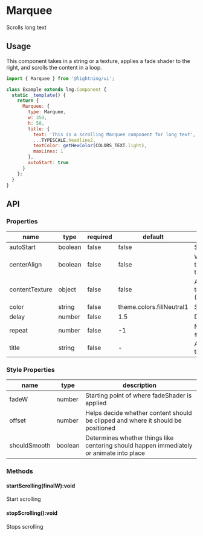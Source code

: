 
# Marquee

Scrolls long text

## Usage

This component takes in a string or a texture, applies a fade shader to the right, and scrolls the content in a loop.

```js
import { Marquee } from '@lightning/ui';

class Example extends lng.Component {
  static _template() {
    return {
      Marquee: {
        type: Marquee,
        w: 350,
        h: 50,
        title: {
          text: 'This is a scrolling Marquee component for long text',
          ...TYPESCALE.headline2,
          textColor: getHexColor(COLORS_TEXT.light),
          maxLines: 1
        },
        autoStart: true
      }
    };
  }
}
```

<Preview>
  <Story id="elements-Marquee--basic" />
</Preview>

## API

### Properties

| name           | type    | required | default                   | description                                                                           |
| -------------- | ------- | -------- | ------------------------- | ------------------------------------------------------------------------------------- |
| autoStart      | boolean | false    | false                     | Start scrolling on initiation                                                         |
| centerAlign    | boolean | false    | false                     | Will center the entire texture if the width of the content is less than the container |
| contentTexture | object  | false    | false                     | An object matching Lightning texture object (this.tag('MyTag').getTexture())          |
| color          | string  | false    | theme.colors.fillNeutral1 | Set color of text                                                                     |
| delay          | number  | false    | 1.5                       | Delay before scrolling starts                                                         |
| repeat         | number  | false    | -1                        | Number of times to repeat scrolling                                                   |
| title          | string  | false    | -                         | An object matching Lightning text object                                              |

### Style Properties

| name         | type    | description                                                                              |
| ------------ | ------- | ---------------------------------------------------------------------------------------- |
| fadeW        | number  | Starting point of where fadeShader is applied                                            |
| offset       | number  | Helps decide whether content should be clipped and where it should be positioned         |
| shouldSmooth | boolean | Determines whether things like centering should happen immediately or animate into place |

### Methods

#### startScrolling(finalW):void

Start scrolling

#### stopScrolling():void

Stops scrolling

